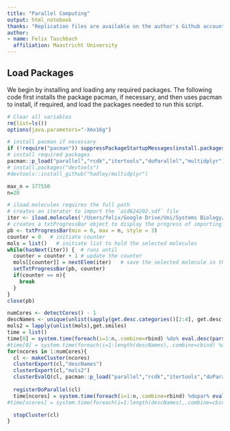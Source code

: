 ```yaml
---
title: "Parallel Computing"
output: html_notebook
thanks: "Replication files are available on the author's Github account."
author:
- name: Felix Taschbach
  affiliation: Maastricht University
---
```


## Load Packages
We begin by installing and loading any required packages. The following code first installs the package pacman, if necessary, and then uses pacman to install, if required, and load the packages needed to run this script.
```r
# Clear all variables 
rm(list=ls()) 
options(java.parameters="-Xmx16g")

# install pacman if necessary
if (!require("pacman")) suppressPackageStartupMessages(install.packages("pacman"))
# install required packages
pacman::p_load("parallel","rcdk","itertools","doParallel","multidplyr")
# install.packages("devtools")
#devtools::install_github("hadley/multidplyr")

```

```r
max_n = 377550
n=20

# iload.molecules requires the full path
# creates an iterator to import the `aid624202.sdf` file
iter <- iload.molecules('/Users/felix/Google Drive/Uni/Systems Biology/Year 2/Scientific Programming/scientificProgramming2/aid624202.sdf', type='sdf')
# creates a txtProgressBar object to display the progress of importing the selected molecules
pb <- txtProgressBar(min = 0, max = n, style = 3)
counter = 0   # initiate counter
mols = list()   # initiate list to hold the selected molecules
while(hasNext(iter)) {  # runs until 
  counter = counter + 1 # update the counter
  mols[[counter]] = nextElem(iter)   # save the selected molecule in the list
  setTxtProgressBar(pb, counter)
  if(counter == n){
    break
  }
}
close(pb)
```

```r
numCores <- detectCores() - 1
descNames <- unique(unlist(sapply(get.desc.categories()[2:4], get.desc.names)))
mols2 = lapply(unlist(mols),get.smiles)
time = list()
time[0] = system.time(foreach(i=1:n,.combine=rbind) %do% eval.desc(parse.smiles(mols2[[i]]),descNames,verbose=F))[3]
#time[0] = system.time(foreach(i=1:length(descNames),.combine=cbind) %dopar% eval.desc(parse.smiles(unlist(mols2)),descNames[i],verbose=F))[3]
for(ncores in 1:numCores){
  cl <- makeCluster(ncores)
  clusterExport(cl,"descNames")
  clusterExport(cl,"mols2")
  clusterEvalQ(cl, pacman::p_load("parallel","rcdk","itertools","doParallel"))
  
  registerDoParallel(cl)
  time[ncores] = system.time(foreach(i=1:n,.combine=rbind) %dopar% eval.desc(parse.smiles(mols2[[i]]),descNames,verbose=F))[3]
#time[ncores] = system.time(foreach(i=1:length(descNames),.combine=cbind) %dopar% eval.desc(parse.smiles(unlist(mols2)),descNames[i],verbose=F))[3]

  stopCluster(cl)
}
```



